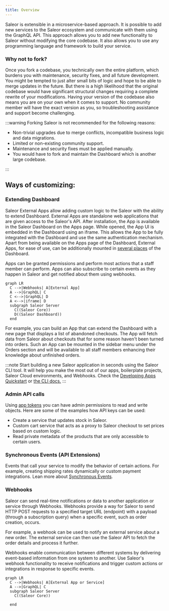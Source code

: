 ```yaml
---
title: Overview
---
```


Saleor is extensible in a microservice-based approach. It is possible to add new services to the Saleor ecosystem and communicate with them using the GraphQL API. This approach allows you to add new functionality to Saleor without modifying the core codebase. It also allows you to use any programming language and framework to build your service.

### Why not to fork?

Once you fork a codebase, you technically own the entire platform,
which burdens you with maintenance, security fixes, and all future development.
You might be tempted to just alter small bits of logic and hope to be able to merge updates in the future.
But there is a high likelihood that the original codebase
would have significant structural changes requiring a complete rewrite of your modifications.
Having your version of the codebase also means you are on your own when it comes to support.
No community member will have the exact version as you, so troubleshooting assistance and support become challenging.

:::warning
Forking Saleor is not recommended for the following reasons:

- Non-trivial upgrades due to merge conflicts, incompatible business logic and data migrations.
- Limited or non-existing community support.
- Maintenance and security fixes must be applied manually.
- You would have to fork and maintain the Dashboard which is another large codebase.

:::

## Ways of customizing:

### Extending Dashboard

Saleor External Apps allow adding custom logic to the Saleor with the ability to extend Dashboard. External Apps are standalone web applications that are given access to the Saleor's API. After installation, the App is available in the Saleor Dashboard on the Apps page. While opened, the App UI is embedded in the Dashboard using an iframe. This allows the App to be fully integrated with the Dashboard and use the same authentication mechanism. Apart from being available on the Apps page of the Dashboard, External Apps, for ease of use, can be additionally mounted in [several places](developer/extending/apps/extending-dashboard-with-apps.mdx#possible-mounting-places) of the Dashboard.

Apps can be granted permissions and perform most actions that a staff member can perform. Apps can also subscribe to certain events as they happen in Saleor and get notified about them using webhooks.

```mermaid
graph LR
  C -->|Webhooks| A[External App]
  A -->|GraphQL| C
  C <-->|GraphQL| D
  A <-->|iframe| D
  subgraph Saleor Server
    C((Saleor Core))
    D((Saleor Dashboard))
  end
```

For example, you can build an App that can extend the Dashboard with a new page that displays a list of abandoned checkouts. The App will fetch data from Saleor about checkouts that for some reason haven't been turned into orders. Such an App can be mounted in the sidebar menu under the Orders section and will be available to all staff members enhancing their knowledge about unfinished orders.

:::note
Start building a new Saleor application in seconds using the Saleor CLI tool. It will help you make the most out of our apps, boilerplate projects, Saleor Cloud environments, and Webhooks. Check the [Developing Apps Quickstart](../extending/apps/quickstart.mdx) or [the CLI docs.](/cli/overview.mdx)
:::

### Admin API calls

Using [app tokens](/api-usage/authentication.mdx#app-authentication) you can have admin permissions
to read and write objects.
Here are some of the examples how API keys can be used:

- Create a service that updates stock in Saleor.
- Custom cart service that acts as a proxy to Saleor checkout to set prices based on custom logic.
- Read private metadata of the products that are only accessible to certain users.

### Synchronous Events (API Extensions)

Events that call your service to modify the behavior of certain actions.
For example, creating shipping rates dynamically or custom payment integrations.
Lean more about [Synchronous Events](developer/extending/webhooks/synchronous-events/overview.mdx).

### Webhooks

Saleor can send real-time notifications or data to another application or service through Webhooks. Webhooks provide a way for Saleor to send HTTP POST requests to a specified target URL (endpoint) with a payload (through a subscription query) when a specific event, such as order creation, occurs.

For example, a webhook can be used to notify an external service about a new order. The external service can then use the Saleor API to fetch the order details and process it further.

Webhooks enable communication between different systems by delivering event-based information from one system to another. Use Saleor's webhook functionality to receive notifications and trigger custom actions or integrations in response to specific events.

```mermaid
graph LR
  C -->|Webhooks| A[External App or Service]
  A -->|GraphQL| C
  subgraph Saleor Server
    C((Saleor Core))

  end
```
